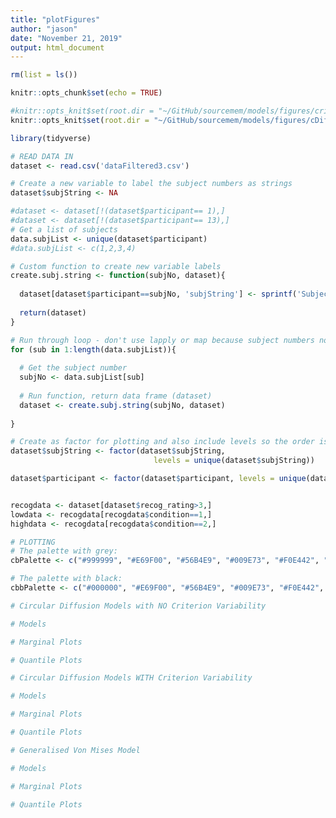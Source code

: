 ```yaml
---
title: "plotFigures"
author: "jason"
date: "November 21, 2019"
output: html_document
---
```


```r

rm(list = ls())

knitr::opts_chunk$set(echo = TRUE)

#knitr::opts_knit$set(root.dir = "~/GitHub/sourcemem/models/figures/critVarFits")
knitr::opts_knit$set(root.dir = "~/GitHub/sourcemem/models/figures/cDiffusionFits")

library(tidyverse)
```

```r
# READ DATA IN
dataset <- read.csv('dataFiltered3.csv')

# Create a new variable to label the subject numbers as strings 
dataset$subjString <- NA

#dataset <- dataset[!(dataset$participant== 1),]
#dataset <- dataset[!(dataset$participant== 13),]
# Get a list of subjects 
data.subjList <- unique(dataset$participant)
#data.subjList <- c(1,2,3,4)

# Custom function to create new variable labels 
create.subj.string <- function(subjNo, dataset){
  
  dataset[dataset$participant==subjNo, 'subjString'] <- sprintf('Subject %d', subjNo)
  
  return(dataset)
}

# Run through loop - don't use lapply or map because subject numbers not in order 
for (sub in 1:length(data.subjList)){
  
  # Get the subject number 
  subjNo <- data.subjList[sub]
  
  # Run function, return data frame (dataset)
  dataset <- create.subj.string(subjNo, dataset)
  
}

# Create as factor for plotting and also include levels so the order is correct 
dataset$subjString <- factor(dataset$subjString, 
                                levels = unique(dataset$subjString))

dataset$participant <- factor(dataset$participant, levels = unique(dataset$participant))


recogdata <- dataset[dataset$recog_rating>3,]
lowdata <- recogdata[recogdata$condition==1,]
highdata <- recogdata[recogdata$condition==2,]

```

```r
# PLOTTING 
# The palette with grey:
cbPalette <- c("#999999", "#E69F00", "#56B4E9", "#009E73", "#F0E442", "#0072B2", "#D55E00", "#CC79A7")

# The palette with black:
cbbPalette <- c("#000000", "#E69F00", "#56B4E9", "#009E73", "#F0E442", "#0072B2", "#D55E00", "#CC79A7")
```

```r
# Circular Diffusion Models with NO Criterion Variability

# Models

# Marginal Plots

# Quantile Plots

```


```r
# Circular Diffusion Models WITH Criterion Variability

# Models

# Marginal Plots

# Quantile Plots

```

```r
# Generalised Von Mises Model

# Models

# Marginal Plots

# Quantile Plots

```


